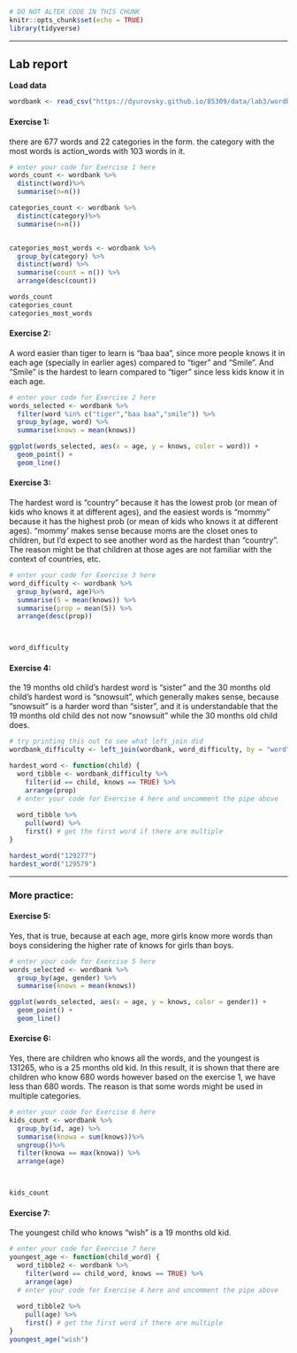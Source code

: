 ```{r setup, include=FALSE}
# DO NOT ALTER CODE IN THIS CHUNK
knitr::opts_chunk$set(echo = TRUE)
library(tidyverse)
```

* * *

## Lab report

**Load data**
```{r load_data}
wordbank <- read_csv("https://dyurovsky.github.io/85309/data/lab3/wordbank.csv")
```

#### Exercise 1: 
there are 677 words and 22 categories in the form. the category with the most words is action_words with 103 words in it. 
```{r exercise-1}
# enter your code for Exercise 1 here
words_count <- wordbank %>%
  distinct(word)%>%
  summarise(n=n())

categories_count <- wordbank %>%
  distinct(category)%>%
  summarise(n=n())


categories_most_words <- wordbank %>%
  group_by(category) %>%
  distinct(word) %>%
  summarise(count = n()) %>%
  arrange(desc(count))

words_count
categories_count
categories_most_words


```

#### Exercise 2:
A word easier than tiger to learn is “baa baa”, since more people knows it in each age (specially in earlier ages) compared to “tiger” and “Smile”. And “Smile” is the hardest to learn compared to “tiger” since less kids know it in each age. 

```{r exercise-2}
# enter your code for Exercise 2 here
words_selected <- wordbank %>%
  filter(word %in% c("tiger","baa baa","smile")) %>%
  group_by(age, word) %>%
  summarise(knows = mean(knows))

ggplot(words_selected, aes(x = age, y = knows, color = word)) + 
  geom_point() +
  geom_line()
```

#### Exercise 3:
The hardest word is “country” because it has the lowest prob (or mean of kids who knows it at different ages), and the easiest words is “mommy” because it has the highest prob (or mean of kids who knows it at different ages). “mommy’ makes sense because moms are the closet ones to children, but I’d expect to see another word as the hardest than “country”. The reason might be that children at those ages are not familiar with the context of countries, etc.

```{r exercise-3}
# enter your code for Exercise 3 here
word_difficulty <- wordbank %>%
  group_by(word, age)%>%
  summarise(S = mean(knows)) %>%
  summarise(prop = mean(S)) %>%
  arrange(desc(prop))



word_difficulty
```

#### Exercise 4:
the 19 months old child’s hardest word is “sister” and the 30 months old child’s hardest word is “snowsuit”, which generally makes sense, because “snowsuit" is a harder word than “sister”, and it is understandable that the 19 months old child des not now “snowsuit" while the 30 months old child does.  

```{r exercise-4}
# try printing this out to see what left_join did
wordbank_difficulty <- left_join(wordbank, word_difficulty, by = "word")

hardest_word <- function(child) {
  word_tibble <- wordbank_difficulty %>%
    filter(id == child, knows == TRUE) %>%
    arrange(prop)
  # enter your code for Exercise 4 here and uncomment the pipe above
  
  word_tibble %>%
    pull(word) %>%
    first() # get the first word if there are multiple
}

hardest_word("129277")
hardest_word("129579")
```

* * *

### More practice:

#### Exercise 5:
Yes, that is true, because at each age, more girls know more words than boys considering the higher rate of knows for girls than boys. 

```{r exercise-5}
# enter your code for Exercise 5 here
words_selected <- wordbank %>%
  group_by(age, gender) %>%
  summarise(knows = mean(knows))

ggplot(words_selected, aes(x = age, y = knows, color = gender)) + 
  geom_point() +
  geom_line()
```

#### Exercise 6:
Yes, there are children who knows all the words, and the youngest is 131265, who is a 25 months old kid. In this result, it is shown that there are children who know 680 words however based on the exercise 1, we have less than 680 words. The reason is that some words might be used in multiple categories. 
```{r exercise-6}
# enter your code for Exercise 6 here
kids_count <- wordbank %>%
  group_by(id, age) %>%
  summarise(knowa = sum(knows))%>%
  ungroup()%>%
  filter(knowa == max(knowa)) %>%
  arrange(age)



kids_count 


```



#### Exercise 7:
The youngest child who knows “wish” is a  19 months old kid. 

```{r exercise-7}
# enter your code for Exercise 7 here
youngest_age <- function(child_word) {
  word_tibble2 <- wordbank %>%
    filter(word == child_word, knows == TRUE) %>%
    arrange(age)
  # enter your code for Exercise 4 here and uncomment the pipe above
  
  word_tibble2 %>%
    pull(age) %>%
    first() # get the first word if there are multiple
}
youngest_age("wish")
```

